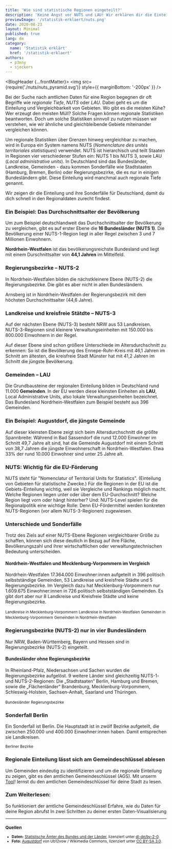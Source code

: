 ```yaml
---
title: 'Wie sind statistische Regionen eingeteilt?'
description: 'Keine Angst vor NUTS und LAU! Wir erklären dir die Einteilung von Regierungsbezirken, Landkreisen und Gemeinden'
previewImage: '/statistik-erklaert/nuts.png'
date: 2020-08-23
layout: Minimal
published: true
lang: de
category:
  name: 'Statistik erklärt'
  href: '/statistik-erklaert'
authors:
  - p3nny
  - sjockers
---
```



<BlogHeader {...frontMatter}>
  <img
    src={require('./nuts/nuts_pyramid.svg')}
    style={{ marginBottom: '-200px' }}
  />
</BlogHeader>

<Container maxWidth="lg">

<BodyText>

Bei der Suche nach amtlichen Daten für eine Region begegnen dir oft Begriffe wie _regionale Tiefe_, _NUTS_ oder _LAU_. Dabei geht es um die Einteilung und Vergleichbarkeit von Gebieten. Wo gibt es die meisten Kühe? Wer erzeugt den meisten Müll? Solche Fragen können regionale Statistiken beantworten. Doch um solche Statistiken sinnvoll zu nutzen müssen wir verstehen, wie wir ähnliche und gleichbleibende Gebiete miteinander vergleichen können.

Um regionale Statistiken über Grenzen hinweg vergleichbar zu machen, wird in Europa ein System namens NUTS (_Nomenclature des unités territoriales statistiques_) verwendet. NUTS ist hierarchisch und teilt Staaten in Regionen vier verschiedener Stufen ein: NUTS 1 bis NUTS 3, sowie LAU (_Local administrative units_). In Deutschland sind das Bundesländer, Landkreise, Gemeinden - dazu kommen Sonderfälle wie Stadtstaaten (Hamburg, Bremen, Berlin) oder Regierungsbezirke, die es nur in einigen Bundesländern gibt. Diese Einteilung wird manchmal auch regionale Tiefe genannt.

Wir zeigen dir die Einteilung und ihre Sonderfälle für Deutschland, damit du dich schnell in den Regionaldaten zurecht findest.

</BodyText>
</Container>

<ScrollyMap>

<!-- -------------------------- Step 1: NUTS 1 -------------------------- -->

<ScrollyMapStep id="nuts1">

### Ein Beispiel: Das Durchschnittsalter der Bevölkerung

Um zum Beispiel deutschlandweit das Durchschnittsalter der Bevölkerung zu vergleichen, gibt es auf erster Ebene die **16&nbsp;Bundesländer (NUTS 1)**. Die Bevölkerung einer NUTS-1-Region liegt in aller Regel zwischen 3 und 7 Millionen Einwohnern.

**Nordrhein-Westfalen** ist das bevölkerungsreichste Bundesland und liegt mit einem Durschnittsalter von **44,1&nbsp;Jahren** im Mittelfeld.

<DatawrapperChart
  src="//datawrapper.dwcdn.net/WglMK/2/"
  title="Durchschnittsalter nach Bundesland"
/>

</ScrollyMapStep>

<!-- -------------------------- Step 2: NUTS 2 -------------------------- -->

<ScrollyMapStep id="nuts2">

### Regierungsbezirke – NUTS-2

In Nordrhein-Westfalen bilden die nächstkleinere Ebene (NUTS-2) die Regierungsbezirke. Die gibt es aber nicht in allen Bundesländern.

Arnsberg ist in Nordrhein-Westfalen der Regierungsbezirk mit dem höchsten Durchschnittsalter (44,6 Jahre).

<DatawrapperChart
  src="//datawrapper.dwcdn.net/gxPvP/1/"
  title="Durchschnittsalter in den Regierungsbezirken in NRW"
/>

</ScrollyMapStep>

<!-- -------------------------- Step 3: NUTS 3 -------------------------- -->

<ScrollyMapStep id="nuts3">

### Landkreise und kreisfreie Stätdte – NUTS-3

Auf der nächsten Ebene (NUTS-3) besteht NRW aus 53 Landkreisen. NUTS-3-Regionen sind kleinere Verwaltungseinheiten mit 150.000 bis 800.000 Einwohnern in der Regel.

Auf dieser Ebene sind schon größere Unterschiede im Altersdurchschnitt zu erkennen: So ist die Bevölkerung des Ennepe-Ruhr-Kreis mit 46,1 Jahren im Schnitt am ältesten, die kreisfreie Stadt Münster hat mit 41,2 Jahren im Schnitt die jüngste Bevölkerung.

<DatawrapperChart
  src="//datawrapper.dwcdn.net/WXRqq/2/"
  title="Durchschnittsalter in den Landkreisen in NRW"
/>

</ScrollyMapStep>

<!-- --------------------------- Step 4: LAU ---------------------------- -->

<ScrollyMapStep id="lau">

### Gemeinden – LAU

Die Grundbausteine der regionalen Einteilung bilden in Deutschland rund 11.000 **Gemeinden**. In der EU werden diese kleinsten Einheiten als **LAU**, Local Administrative Units, also lokale Verwaltungseinheiten bezeichnet. Das Bundesland Nordrhein-Westfalen zum Beispiel besteht aus 396 Gemeinden.

<DatawrapperChart
  src="//datawrapper.dwcdn.net/M3hLf/2/"
  title="Durchschnittsalter in den Gemeinden in NRW"
/>

</ScrollyMapStep>

<ScrollyMapStep id="lau-local">

### Ein Beispiel: Augustdorf, die jüngste Gemeinde

Auf dieser kleinsten Ebene zeigt sich beim Altersdurchschnitt die größte Spannbreite: Während in Bad Sassendorf die rund 12.000 Einwohner im Schnitt 49,7 Jahre alt sind, hat die Gemeinde Augustdorf mit einem Schnitt von 38,7 Jahren die jüngste Einwohnerschaft in Nordrhein-Westfalen. Etwa 33% der rund 10.000 Einwohner sind unter 25 Jahre alt.

</ScrollyMapStep>

</ScrollyMap>

<Container maxWidth="lg">
<BodyText>

### NUTS: Wichtig für die EU-Förderung

NUTS steht für "Nomenclatur of Territorial Units for Statistics". (Einteilung von Gebieten für statistische Zwecke.) Für die Regionen in der EU ist die Gebiets-Einteilung wichtig, weil sie Vergleiche und Rankings möglich macht. Welche Regionen liegen unter oder über dem EU-Durchschnitt? Welche Region liegt vorn oder hängt hinterher? Und: NUTS-Level spielen für die Regionalpolitik eine wichtige Rolle: Denn EU-Fördermittel werden konkreten NUTS-Regionen (vor allem NUTS-3-Regionen) zugewiesen.

### Unterschiede und Sonderfälle

Trotz des Ziels auf einer NUTS-Ebene Regionen vergleichbarer Größe zu schaffen, können sich diese deutlich in Bezug auf ihre Fläche, Bevölkerungszahl und ihrer wirtschaftlichen oder verwaltungstechnischen Bedeutung unterscheiden.

<BodyTextAside>

#### Nordrhein-Westfalen und Mecklenburg-Vorpommern im Vergleich

Nordrhein-Westfalen 17.364.000 Einwohner:innen aufgeteilt in 396 politisch
selbstständige Gemeinden, 53 Landkreise und kreisfreie Städte und 5
Regierungsbezirke. Im Vergleich dazu hat Mecklenburg-Vorpommern nur 1.609.675
Einwohner:innen in 726 politisch selbstständigen Gemeinden. Es gibt dort aber
nur 8 Landkreise und Kreisfreie Städte und keine Regierungsbezirke.

</BodyTextAside>

<Grid container direction="row" justify="center" spacing={2}>
  <Grid item xs={12} sm={6}>
    <SimpleMap
      latitude={53.945}
      longitude={12.451}
      src="/geo/mvp_landkreise.json"
      zoom={6}
      width="100%"
      height="400px"
    />
    <small>Landkreise in Mecklenburg-Vorpommern</small>
  </Grid>
  <Grid item xs={12} sm={6}>
    <SimpleMap
      latitude={51.427}
      longitude={7.664}
      src="/geo/nrw_landkreise.json"
      width="100%"
      height="400px"
    />
    <small>Landkreise in Nordrhein-Westfalen</small>
  </Grid>
  <Grid item xs={12} sm={6}>
    <SimpleMap
      latitude={53.945}
      longitude={12.451}
      src="/geo/mvp_gemeinden.json"
      zoom={6}
      width="100%"
      height="400px"
    />
    <small>Gemeinden in Mecklenburg-Vorpommern</small>
  </Grid>
  <Grid item xs={12} sm={6}>
    <SimpleMap
      latitude={51.427}
      longitude={7.664}
      src="/geo/nrw_gemeinden.json"
      width="100%"
      height="400px"
    />
    <small>Gemeinden in Nordrhein-Westfalen</small>
  </Grid>
</Grid>

### Regierungsbezirke (NUTS-2) nur in vier Bundesländern

Nur NRW, Baden-Württemberg, Bayern und Hessen sind in Regierungsbezirke (NUTS-2) eingeteilt.

<BodyTextAside>

#### Bundesländer ohne Regierungsbezirke

In Rheinland-Pfalz, Niedersachsen und Sachen wurden die Regierungsbezirke
aufgelöst. 9 weitere Länder sind gleichzeitig NUTS-1- und NUTS-2-Regionen: Die
„Stadtstaaten“ Berlin, Hamburg und Bremen, sowie die „Flächenländer“
Brandenburg, Mecklenburg-Vorpommern, Schleswig-Holstein, Sachsen-Anhalt,
Saarland und Thüringen.

</BodyTextAside>

<Grid container direction="row" justify="center" spacing={2}>
  <Grid item xs={12} sm={6}>
    <SimpleMap
      latitude={51.41058}
      longitude={10.55145}
      src="/geo/bundeslaender.json"
      zoom={4.3}
      width="100%"
      height="400px"
    />
    <small>Bundesländer</small>
  </Grid>
  <Grid item xs={12} sm={6}>
    <SimpleMap
      latitude={51.41058}
      longitude={10.55145}
      src="/geo/nuts_2.json"
      zoom={4.3}
      width="100%"
      height="400px"
    />
    <small>Regierungsbezirke</small>
  </Grid>
</Grid>

### Sonderfall Berlin

Ein Sonderfall ist Berlin. Die Hauptstadt ist in zwölf Bezirke aufgeteilt, die zwischen 250.000 und 400.000 Einwohner:innen haben. Damit entsprechen sie Landkreisen.

<Grid container direction="row" justify="left" spacing={2}>
  <Grid item xs={12} sm={6}>
    <SimpleMap
      latitude={52.5192}
      longitude={13.3993}
      zoom={8.5}
      src="/geo/berlin_bezirke.json"
      width="100%"
      height="400px"
    />
    <small>Berliner Bezirke</small>
  </Grid>
</Grid>

### Regionale Einteilung lässt sich am Gemeindeschlüssel ablesen

Um Gemeinden eindeutig zu identifizieren und um die regionale Einteilung zu zeigen, gibt es den amtlichen Gemeindeschlüssel (AGS). Mit unserm [Tool](/statistik-erklaert/ags)! lernst du den amtlichen Gemeindeschlüssel für deine Stadt zu lesen.

### Zum Weiterlesen:

<ArrowLink href="/statistik-erklaert/ags">
  So funktioniert der amtliche Gemeindeschlüssel
</ArrowLink>
<ArrowLink href="/statistik-erklaert/dimensions">
  Erfahre, wie du Daten für deine Region abrufst
</ArrowLink>
<ArrowLink href="/statistik-erklaert/tables">
  In zwei Schritten zu deiner ersten Daten-Visualisierung
</ArrowLink>

---

<small>

### Quellen

- **Daten:** [Statistische Ämter des Bundes und der Länder](https://www.regionalstatistik.de/genesis/online/), lizenziert unter [dl-de/by-2-0](https://www.govdata.de/dl-de/by-2-0).
- **Foto:** [Augustdorf](https://commons.wikimedia.org/wiki/File:Augustdorf_Rathaus_2011.jpg) von Ub12vow / Wikimedia Commons, lizenziert unter [CC BY-SA 3.0](https://creativecommons.org/licenses/by-sa/3.0/deed.en).

</small>

</BodyText>
</Container>
